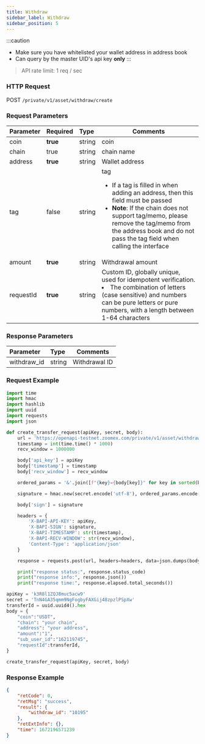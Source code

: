 ```yaml
---
title: Withdraw
sidebar_label: Withdraw
sidebar_position: 5
---
```


:::caution
* Make sure you have whitelisted your wallet address in address book
* Can query by the master UID's api key **only**
:::

> API rate limit: 1 req / sec

### HTTP Request
POST `/private/v1/asset/withdraw/create`

### Request Parameters
| Parameter | Required | Type | Comments|
|:----- |:-------|:-----|------ |
|coin |**true** |string |coin |
|chain |true |string |chain name |
|address |**true** |string |Wallet address |
|tag |false |string |tag <ul><li>If a tag is filled in when adding an address, then this field must be passed</li><li>**Note**: If the chain does not support tag/memo, please remove the tag/memo from the address book and do not pass the tag field when calling the interface</li></ul> |
|amount |**true** |string |Withdrawal amount |
|requestId |**true** |string |Custom ID, globally unique, used for idempotent verification. <li>The combination of letters (case sensitive) and numbers can be pure letters or pure numbers, with a length between 1-64 characters</li> |

### Response Parameters
| Parameter | Type | Comments|
|:----- |:-----|----- |
|withdraw_id |string|Withdrawal ID |

### Request Example

```python
import time
import hmac
import hashlib
import uuid
import requests
import json

def create_transfer_request(apiKey, secret, body):
    url = 'https://openapi-testnet.zoomex.com/private/v1/asset/withdraw/create'
    timestamp = int(time.time() * 1000)
    recv_window = 1000000

    body['api_key'] = apiKey
    body['timestamp'] = timestamp
    body['recv_window'] = recv_window

    ordered_params = '&'.join([f"{key}={body[key]}" for key in sorted(body.keys())])

    signature = hmac.new(secret.encode('utf-8'), ordered_params.encode('utf-8'), hashlib.sha256).hexdigest()

    body['sign'] = signature

    headers = {
        'X-BAPI-API-KEY': apiKey,
        'X-BAPI-SIGN': signature,
        'X-BAPI-TIMESTAMP': str(timestamp),
        'X-BAPI-RECV-WINDOW': str(recv_window),
        'Content-Type': 'application/json'
    }

    response = requests.post(url, headers=headers, data=json.dumps(body))

    print("response status:", response.status_code)
    print("response info:", response.json())
    print("response time:", response.elapsed.total_seconds())

apiKey = 'k3R8l1ZQJ8muc5acw9'
secret = 'TnN4GA35qmm9NgFogbyFAXGij48zpzlPSpXw'
transferId = uuid.uuid4().hex
body = {
    "coin":"USDT",
    "chain": "your chain",
    "address": "your address",
    "amount":"1",
    "sub_user_id":"162119745",
    "requestId":transferId,
}

create_transfer_request(apiKey, secret, body)
```

### Response Example

```json
{
    "retCode": 0,
    "retMsg": "success",
    "result": {
        "withdraw_id": "10195"
    },
    "retExtInfo": {},
    "time": 1672196571239
}
```
